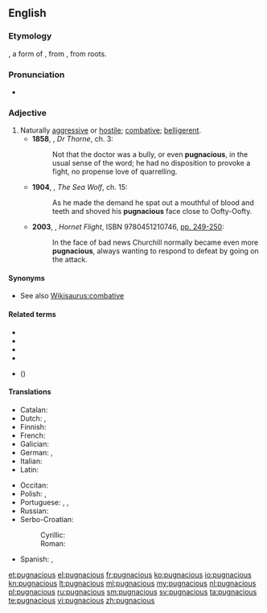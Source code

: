 ==English==

===Etymology===
{{etyl|la}}, a form of {{term|pugno|pugnō|I fight|lang=la}}, from {{term|pugnus||fist|lang=la}}, from {{etyl|ine-pro|en}} roots.

===Pronunciation===
* {{rhymes|eɪʃəs}}

===Adjective===
{{en-adj}}

# Naturally [[aggressive]] or [[hostile]]; [[combative]]; [[belligerent]].
#* '''1858''', {{w|Anthony Trollope}}, ''Dr Thorne'', ch. 3:
#*: Not that the doctor was a bully, or even '''pugnacious''', in the usual sense of the word; he had no disposition to provoke a fight, no propense love of quarrelling.
#* '''1904''', {{w|Jack London}}, ''The Sea Wolf'', ch. 15:
#*: As he made the demand he spat out a mouthful of blood and teeth and shoved his '''pugnacious''' face close to Oofty-Oofty.
#* '''2003''', {{w|Ken Follett}}, ''Hornet Flight'', ISBN 9780451210746, [http://books.google.ca/books?id=cveoqrRNew0C&dq=pugnacious+subject%3A%22fiction%22&q=pugnacious#v=snippet&q=pugnacious&f=false pp. 249-250]:
#*: In the face of bad news Churchill normally became even more '''pugnacious''', always wanting to respond to defeat by going on the attack.

====Synonyms====
* See also [[Wikisaurus:combative]]

====Related terms====
* {{l|en|impugn}}
* {{l|en|poniard}}
* {{l|en|pugilism}}
* {{l|en|pugnacity}}
* {{l|en|repugn}} ({{l|en|repugnant}})

====Translations====
{{trans-top|aggressive, belligerent}}
* Catalan: {{t-|ca|pugnaç}}
* Dutch: {{t-|nl|strijdlustig}}, {{t-|nl|vechtlustig}}
* Finnish: {{t-|fi|taistelunhaluinen}}
* French: {{t+|fr|pugnace}}
* Galician: {{t-|gl|pugnaz}}
* German: {{t-|de|kampflustig}}, {{t+|de|streitsüchtig}}
* Italian: {{t+|it|pugnace}}
* Latin: {{t-|la|pugnax}}
{{trans-mid}}
* Occitan: {{t-|oc|pugnaç}}
* Polish: {{t-|pl|wojowniczy}}, {{t-|pl|awanturniczy|m}}
* Portuguese: {{t-|pt|pugnaz}}, {{t-|pt|pugnace}}, {{t+|pt|belicoso}}
* Russian: {{t-|ru|драчливый|sc=Cyrl|tr=dračlívyj}}
* Serbo-Croatian:
*: Cyrillic: {{t-|sh|ратоборан}}
*: Roman: {{t-|sh|ratoboran}}
* Spanish: {{t+|es|pugnaz}}, {{t+|es|belicoso}}
{{trans-bottom}}

[[et:pugnacious]]
[[el:pugnacious]]
[[fr:pugnacious]]
[[ko:pugnacious]]
[[io:pugnacious]]
[[kn:pugnacious]]
[[lt:pugnacious]]
[[ml:pugnacious]]
[[my:pugnacious]]
[[nl:pugnacious]]
[[pl:pugnacious]]
[[ru:pugnacious]]
[[sm:pugnacious]]
[[sv:pugnacious]]
[[ta:pugnacious]]
[[te:pugnacious]]
[[vi:pugnacious]]
[[zh:pugnacious]]
